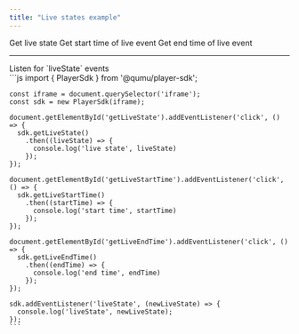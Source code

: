 ```yaml
---
title: "Live states example"
---
```



<Playground url={IFRAME_URL}>
  <div slot="actions">
    <PlaygroundButton type="get" command="getLiveState">Get live state</PlaygroundButton>
    <PlaygroundButton type="get" command="getLiveStartTime">Get start time of live event</PlaygroundButton>
    <PlaygroundButton type="get" command="getLiveEndTime">Get end time of live event</PlaygroundButton>
    <hr/>
    <PlaygroundCheckbox id="addEventListener" checked={true} event="liveState">Listen for `liveState` events</PlaygroundCheckbox>
  </div>
  <div slot="code">
    ```js
    import { PlayerSdk } from '@qumu/player-sdk';

    const iframe = document.querySelector('iframe');
    const sdk = new PlayerSdk(iframe);

    document.getElementById('getLiveState').addEventListener('click', () => {
      sdk.getLiveState()
        .then((liveState) => {
          console.log('live state', liveState)
        });
    });

    document.getElementById('getLiveStartTime').addEventListener('click', () => {
      sdk.getLiveStartTime()
        .then((startTime) => {
          console.log('start time', startTime)
        });
    });

    document.getElementById('getLiveEndTime').addEventListener('click', () => {
      sdk.getLiveEndTime()
        .then((endTime) => {
          console.log('end time', endTime)
        });
    });

    sdk.addEventListener('liveState', (newLiveState) => {
      console.log('liveState', newLiveState);
    });
    ```
  </div>
</Playground>
